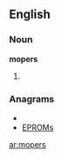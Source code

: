 ==English==

===Noun===
'''mopers'''

# {{plural of|[[moper]]}}

===Anagrams===
* {{alphagram|emoprs}}
* [[EPROMs#English|EPROMs]]

[[ar:mopers]]